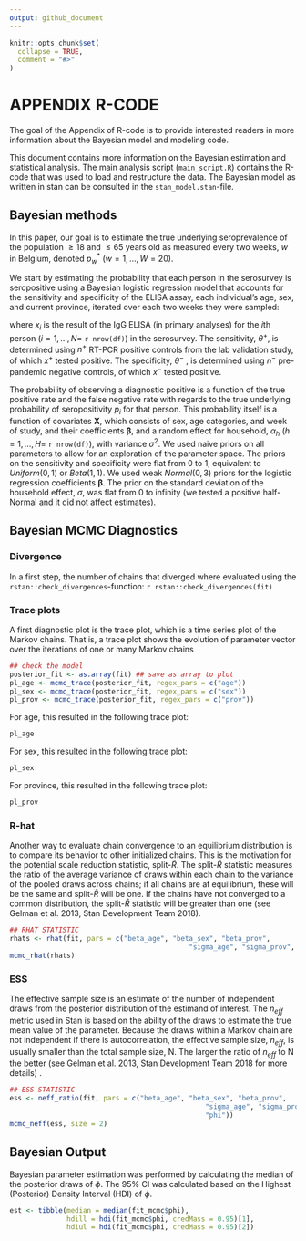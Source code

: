 ```yaml
---
output: github_document
---
```


<!-- README.md is generated from README.Rmd. Please edit that file -->

```r
knitr::opts_chunk$set(
  collapse = TRUE,
  comment = "#>"
)
```

# APPENDIX R-CODE

<!-- badges: start -->
<!-- badges: end -->

The goal of the Appendix of R-code is to provide interested readers in more information about the Bayesian model and modeling code.

This document contains more information on the Bayesian estimation and statistical analysis. The main analysis script (`main_script.R`) contains the R-code that was used to load and restructure the data. The Bayesian model as written in stan can be consulted in the `stan_model.stan`-file.

## Bayesian methods

In this paper, our goal is to estimate the true underlying seroprevalence of the population $\geq 18$  and $\leq 65$ years old as measured every two weeks, $w$ in Belgium, denoted $p^*_w$ ($w=1,\dots,W=20$).

We start by estimating the probability that each person in the serosurvey is seropositive using a Bayesian logistic regression model that accounts for the sensitivity and specificity of the ELISA assay, each individual's age, sex, and current province, iterated over each two weeks they were sampled:

\begin{align*}
  x_{i} &\sim Bernoulli(p_i \theta^+ + (1-p_i) * (1-\theta^-)) \\
  logit(p_i) &= \alpha_h + \mathbf{X}_i \boldsymbol{\beta} \\
  \alpha_h &\sim Normal(0, \sigma^2) \\
  x^+ &\sim Binomial(n^+, \theta^+) \\
  x^- &\sim Binomial(n^-, 1-\theta^-)
\end{align*}

where $x_i$ is the result of the IgG ELISA (in primary analyses) for the $i$th person ($i=1,\dots,N=$ `r nrow(df)`) in the serosurvey.
The sensitivity, $\theta^+$, is determined using $n^+$ RT-PCR positive controls from the lab validation study, of which $x^+$ tested positive.
The specificity, $\theta^-$ , is determined using $n^-$ pre-pandemic negative controls, of which $x^-$ tested positive.

The probability of observing a diagnostic positive is a function of the true positive rate and the false negative rate with regards to the true underlying probability of seropositivity $p_i$ for that person.
This probability itself is a function of covariates $\mathbf{X}$, which consists of sex, age categories, and week of study, and their coefficients $\boldsymbol{\beta}$, and a random effect for household, $\alpha_h$ ($h=1,\dots, H=$ `r nrow(df)`), with variance $\sigma^2$.
We used naive priors on all parameters to allow for an exploration of the parameter space.
The priors on the sensitivity and specificity were flat from 0 to 1, equivalent to $Uniform(0,1)$ or $Beta(1,1)$.
We used weak $Normal(0,3)$ priors for the logistic regression coefficients $\boldsymbol{\beta}$.
The prior on the standard deviation of the household effect, $\sigma$, was flat from 0 to infinity (we tested a positive half-Normal and it did not affect estimates).

## Bayesian MCMC Diagnostics

### Divergence

In a first step, the number of chains that diverged where evaluated using the `rstan::check_divergences`-function:
`r rstan::check_divergences(fit)`

### Trace plots

A first diagnostic plot is the trace plot, which is a time series plot of the Markov chains. That is, a trace plot shows the evolution of parameter vector over the iterations of one or many Markov chains

```r
## check the model
posterior_fit <- as.array(fit) ## save as array to plot
pl_age <- mcmc_trace(posterior_fit, regex_pars = c("age"))
pl_sex <- mcmc_trace(posterior_fit, regex_pars = c("sex"))
pl_prov <- mcmc_trace(posterior_fit, regex_pars = c("prov"))
```

For age, this resulted in the following trace plot:

```r
pl_age
```

For sex, this resulted in the following trace plot:

```r
pl_sex
```

For province, this resulted in the following trace plot:

```r
pl_prov
```

### R-hat

Another way to evaluate chain convergence to an equilibrium distribution is to compare its behavior to other  initialized chains. This is the motivation for the potential scale reduction statistic, split-$\hat{R}$. The split-$\hat{R}$ statistic measures the ratio of the average variance of draws within each chain to the variance of the pooled draws across chains; if all chains are at equilibrium, these will be the same and split-$\hat{R}$ will be one. If the chains have not converged to a common distribution, the split-$\hat{R}$ statistic will be greater than one (see Gelman et al. 2013, Stan Development Team 2018).

```r
## RHAT STATISTIC
rhats <- rhat(fit, pars = c("beta_age", "beta_sex", "beta_prov", 
                                            "sigma_age", "sigma_prov", "sigma_sex"))
mcmc_rhat(rhats)
```

### ESS

The effective sample size is an estimate of the number of independent draws from the posterior distribution of the estimand of interest. The $n_{eff}$ metric used in Stan is based on the ability of the draws to estimate the true mean value of the parameter. Because the draws within a Markov chain are not independent if there is autocorrelation, the effective sample size, $n_{eff}$, is usually smaller than the total sample size, N. The larger the ratio of $n_{eff}$ to N the better (see Gelman et al. 2013, Stan Development Team 2018 for more details) .

```r
## ESS STATISTIC
ess <- neff_ratio(fit, pars = c("beta_age", "beta_sex", "beta_prov", 
                                                "sigma_age", "sigma_prov", "sigma_sex",
                                                "phi"))
mcmc_neff(ess, size = 2)  
```

## Bayesian Output

Bayesian parameter estimation was performed by calculating the median of the posterior draws of $\phi$. The 95% CI was calculated based on the Highest (Posterior) Density Interval (HDI) of $\phi$.

```r
est <- tibble(median = median(fit_mcmc$phi),
              hdill = hdi(fit_mcmc$phi, credMass = 0.95)[1],
              hdiul = hdi(fit_mcmc$phi, credMass = 0.95)[2])
```


